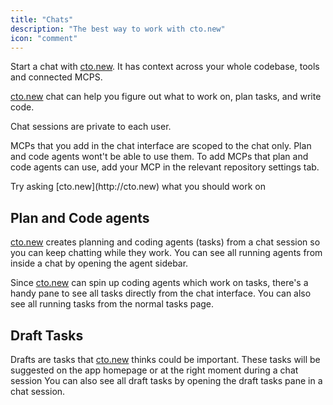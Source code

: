 ```yaml
---
title: "Chats"
description: "The best way to work with cto.new"
icon: "comment"
---
```


Start a chat with [cto.new](http://cto.new). It has context across your whole codebase, tools and connected MCPS.

[cto.new](http://cto.new) chat can help you figure out what to work on, plan tasks, and write code.

<Check>
  Chat sessions are private to each user.
</Check>

MCPs that you add in the chat interface are scoped to the chat only. Plan and code agents wont't be able to use them. To add MCPs that plan and code agents can use, add your MCP in the relevant repository settings tab.

<Note>
  Try asking [cto.new](http://cto.new) what you should work on
</Note>

## Plan and Code agents

[cto.new](http://cto.new) creates planning and coding agents (tasks) from a chat session so you can keep chatting while they work. You can see all running agents from inside a chat by opening the agent sidebar.

Since [cto.new](http://cto.new) can spin up coding agents which work on tasks, there's a handy pane to see all tasks directly from the chat interface. You can also see all running tasks from the normal tasks page.

## Draft Tasks

Drafts are tasks that [cto.new](http://cto.new) thinks could be important. These tasks will be suggested on the app homepage or at the right moment during a chat session You can also see all draft tasks by opening the draft tasks pane in a chat session.